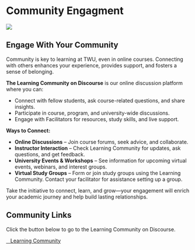 # Community Engagment {.unnumbered}

![](assets/community/Leaning_Hub.jpg)

## Engage With Your Community {.unnumbered}

Community is key to learning at TWU, even in online courses. Connecting with others enhances your experience, provides support, and fosters a sense of belonging.

**The Learning Community on Discourse** is our online discussion platform where you can:

- Connect with fellow students, ask course-related questions, and share insights.
- Participate in course, program, and university-wide discussions.
- Engage with Facilitators for resources, study skills, and live support.

**Ways to Connect:**

- **Online Discussions** – Join course forums, seek advice, and collaborate.
- **Instructor Interaction** – Check Learning Community for updates, ask questions, and get feedback.
- **University Events & Workshops** – See information for upcoming virtual events, webinars, and interest groups.
- **Virtual Study Groups** – Form or join study groups using the Learning Community. Contact your facilitator for assistance setting up a group.

Take the initiative to connect, learn, and grow—your engagement will enrich your academic journey and help build lasting relationships.

## Community Links

Click the button below to go to the Learning Community on Discourse.

<a href="https://twu.discourse.group/auth/microsoft_office365" class="btn btn-primary"><i class="bi bi-chat-dots fa fa-weixin"></i>&nbsp;&nbsp; Learning Community</a>